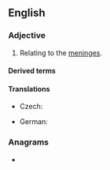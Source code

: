 ==English==

===Adjective===
{{en-adj|-}}

# {{lb|en|anatomy}} Relating to the [[meninges]].

====Derived terms====
{{der2|en
|nonmeningeal
|pachymeningeal
|parameningeal
|submeningeal
|intrameningeal
|meningeally}}

====Translations====
{{trans-top|relating to the meninges}}
* Czech: {{t|cs|meningeální}}
{{trans-mid}}
* German: {{t+|de|Hirnhaut|alt=Hirnhaut-}}
{{trans-bottom}}

===Anagrams===
* {{anagrams|en|a=aeegilmnn|Mengelian|enameling|malengine}}